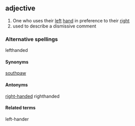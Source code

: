 ==adjective==
#One who uses their [[left]] [[hand]] in preference to their [[right]]
#used to describe a dismissive comment

===Alternative spellings===
lefthanded

====Synonyms====
[[southpaw]]

====Antonyms====
[[right-handed]]
righthanded

====Related terms====
left-hander